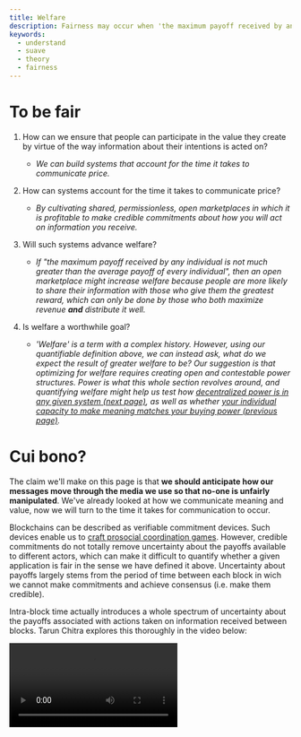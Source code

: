 ```yaml
---
title: Welfare
description: Fairness may occur when 'the maximum payoff received by any individual is not so much greater than the average welfare of every individual'. This definiton can help us quantify how efficiently we communicate value in distributed systems.
keywords:
  - understand
  - suave
  - theory
  - fairness
---
```



# To be fair

1. How can we ensure that people can participate in the value they create by virtue of the way information about their intentions is acted on? 

    - _We can build systems that account for the time it takes to communicate price._

2. How can systems account for the time it takes to communicate price? 
    
    - _By cultivating shared, permissionless, open marketplaces in which it is profitable to make credible commitments about how you will act on information you receive._  

3. Will such systems advance welfare? 

    - _If "the maximum payoff received by any individual is not much greater than the average payoff of every individual", then an open marketplace might increase welfare because people are more likely to share their information with those who give them the greatest reward, which can only be done by those who both maximize revenue **and** distribute it well._

4. Is welfare a worthwhile goal? 

    - _'Welfare' is a term with a complex history. However, using our quantifiable definition above, we can instead ask, what do we expect the result of greater welfare to be? Our suggestion is that optimizing for welfare requires creating open and contestable power structures. Power is what this whole section revolves around, and quantifying welfare might help us test how [decentralized power is in any given system (next page)](/understand/power), as well as whether [your individual capacity to make meaning matches your buying power (previous page)](/understand/meaning)._

# Cui bono?

The claim we'll make on this page is that **we should anticipate how our messages move through the media we use so that no-one is unfairly manipulated**. We've already looked at how we communicate meaning and value, now we will turn to the time it takes for communication to occur.

Blockchains can be described as verifiable commitment devices. Such devices enable us to [craft prosocial coordination games](https://www.kernel.community/en/learn/module-1/dreamers/#an-infinite-stock-of-games). However, credible commitments do not totally remove uncertainty about the payoffs available to different actors, which can make it difficult to quantify whether a given application is fair in the sense we have defined it above. Uncertainty about payoffs largely stems from the period of time between each block in wich we cannot make commitments and achieve consensus (i.e. make them credible).

Intra-block time actually introduces a whole spectrum of uncertainty about the payoffs associated with actions taken on information received between blocks. Tarun Chitra explores this thoroughly in the video below:

<Video src="https://www.youtube-nocookie.com/embed/WYH7n4M016A?start=14626" title="Towards a Theory of MEV: Uncertainty" />

One of the key questions Tarun poses is, "How do we **achieve a balance** between maximizing revenue (which is good for the stability of systems, especially if they rely on arbitrage), and making sure that the expected welfare for all participants - on average - is not so far away from the maximum payoff?"

In order to analyze this question, Tarun starts by looking at welfare in the context of specific applications, rather than the system as a whole. In particular, he shows that applications all have a payoff function, which depends on a set of permutations (i.e. how you order transactions). Such payoff functions can be "smooth" (i.e. the order of transactions doesn't lead to significant differences in the payoff available if there is sufficient liquidity). He proved this in the context of AMMs, where the maximum and expected payoff are only separated multiplicatively by a factor of `log(n)`.

However, payoff functions in the context of _liquidations_ are discontinuous. If the price drops below a certain point, everything happens, but until such time, nothing happens. So, if you can permute the transactions from a specific application such that the order results in the price dropping below the point at which a liquidation occurs, then you can achieve payoffs which differ significantly from the average. This is unfair, by our definition. It also means that liquidations are the fundamental basis for payoffs: any payoff function can be written as a sum of liquidation games. It's worth reflecting deeply on this point:

> **People taking leverage serves as the basis for the set of all payoffs**. 

Derivatives really are weapons of mass destruction. Tarun's proof - which shows that the maximum and expected payoff in the context of liquidation games is separated multiplicatively by a factor of `n!` - is powerful becauseit explains **why** derivatives are destructive. 

Everyone knows leveraged positions are more risky. However, when we look through the lens of MEV, we can see that taking a leveraged position creates systemic risk because it increases the chance that the payoff sophisticated users can get will differ extremely from the average, which shifts the global incentive structure toward private ownership (manipulation for individual profit) and away from shared stewardship (reciprocity for mutual flourishing).

# Fairier transforms

Tarun asks another question, based on the above: "Is there a way in which, given a payoff function, we can determine the difference between the average and maximum payoff such that we can provide some guarantees on fairness?" He suggests that an analogue of Fourier transforms can assist us do exactly this.

If all payoffs are the sum of liquidation games, we can decompose them in the same way we can separate out different frequencies in a complex waveform. The "high frequency" waves are equivalent to sets of transactions in which there are very few permutations that can trigger a liquidation. The "low frequency" waves are equivalent to sets of transactions where many different permutations can trigger a liquidation. This allows us to analyze how constrained we are in realising a particular payoff (lots of high frequencies `=` constrained, lots of low frequencies `=` not constrained). 

We can go further by looking at the Fourier coefficient. If a set of permutations is large, and the Fourier coefficient over that set is large, then the value of the payoff function approaches the average across all permutations. If the set is small, but has a very large coefficient, the payoff approaches the maximum value. Tarun also introduces the Uncertainty Principle which, in this case, states that if you make a function really sharp (highly specified/exact), the Fourier transform of that function cannot also be sharp. This insight provides a means to bound the relationships between expected and average payoffs. 

In review:

1. Liquidations generate all payoff functions
2. The Fourier transform provides a way of going from a given payoff to that payoff represented in the basis of all liquidations
3. The Uncertainty Principle provides a bound on the expected value over the maximum value

These three facts together give us an explicit way to quantify welfare!

Note that the "welfare" we are quantifying here is premised on a very context-specific definition: [there is no universal definition of fairness](https://www.youtube.com/live/krlAqKsdLkw?si=i-L_OZFQTHYJ7y1C&t=1439), just as there is no "ultimate meaning", which is why MEV will always exist to some degree. However, if each application can order transactions based on the above general mathematical insights applied to their specific context, we can meaningfully reduce MEV.

In practice, this means that to avoid maximally unfair payoffs, we need to have a sufficiently large set of possible orderings _and_ there needs to be a large degree of overlap between the possible orderings and the Fourier coefficient. One way to achieve this is an **open marketplace for mechanisms** at the application level. 

# Generally suave

This is exactly what SUAVE is: an open marketplace for applications that act on the information in transactions in verifiable ways, such that the incentives in the system tend towards general welfare and away from the centralization of power.

It's important to understand the _general_ nature of SUAVE. As we have stressed, MEV is a general phenomenon which arises from the time it takes to communicate. People have been aware of this for centuries, but no-one has attempted to build systems that can account for it, because no-one had the sort of verifiable commitment devices (blockchains) we enjoy.

Bitcoin represents a new medium with/in which we can coordinate the creation and distribution of money. Ethereum represents a new medium with/in which we can coordinate _in general_. However, the commitments this requires are public, which means that the information they contain can be manipulated in the time it takes to verify a new block, creating unfair outcomes for those seeking to coordinate.

**SUAVE represents a new medium with/in which we can coordinate how everyone coordinates**. SUAVE is the metacognition for every other coordination system. And we do mean every other coordination system: everything from blockchains to traditional exchanges to Google AdWords suffers from some version of MEV.

<AlignItems horizontal="center" vertical="center" sideMargin={0}>
<div>
  <img alt="Fairier Transformers" src={require('/static/img/fairier-transformers.png').default} />
</div>
</AlignItems>